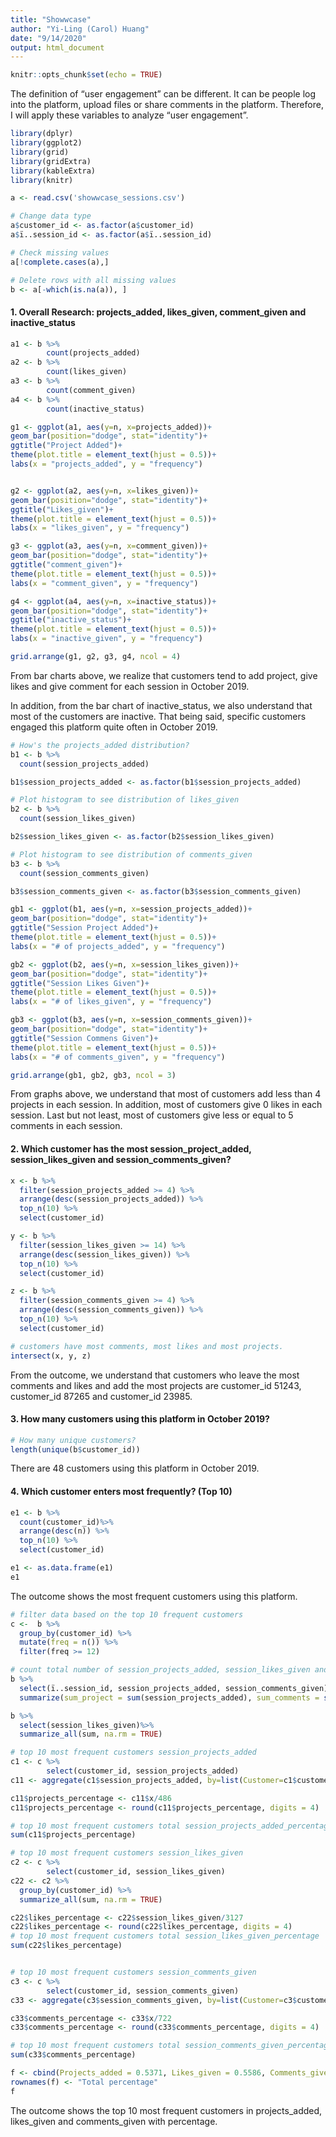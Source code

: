 ---
title: "Showwcase"
author: "Yi-Ling (Carol) Huang"
date: "9/14/2020"
output: html_document
---

```{r setup, include=FALSE}
knitr::opts_chunk$set(echo = TRUE)
```

The definition of "user engagement" can be different. It can be people log into the platform, upload files or share comments in the platform. Therefore, I will apply these variables to analyze "user engagement".

```{r warning = FALSE ,message=FALSE}
library(dplyr)
library(ggplot2)
library(grid)
library(gridExtra)
library(kableExtra)
library(knitr)
```


```{r include = FALSE}
a <- read.csv('showwcase_sessions.csv')
```

```{r include = FALSE}
# Change data type
a$customer_id <- as.factor(a$customer_id)
a$ï..session_id <- as.factor(a$ï..session_id)
```


```{r include = FALSE}
# Check missing values
a[!complete.cases(a),]
```
```{r include = FALSE}
# Delete rows with all missing values
b <- a[-which(is.na(a)), ]
```

#### 1. Overall Research: projects_added, likes_given, comment_given and inactive_status
```{r}
a1 <- b %>%
        count(projects_added)
a2 <- b %>%
        count(likes_given)
a3 <- b %>%
        count(comment_given)
a4 <- b %>%
        count(inactive_status)

g1 <- ggplot(a1, aes(y=n, x=projects_added))+
geom_bar(position="dodge", stat="identity")+
ggtitle("Project Added")+
theme(plot.title = element_text(hjust = 0.5))+
labs(x = "projects_added", y = "frequency")


g2 <- ggplot(a2, aes(y=n, x=likes_given))+
geom_bar(position="dodge", stat="identity")+
ggtitle("Likes_given")+
theme(plot.title = element_text(hjust = 0.5))+
labs(x = "likes_given", y = "frequency")

g3 <- ggplot(a3, aes(y=n, x=comment_given))+
geom_bar(position="dodge", stat="identity")+
ggtitle("comment_given")+
theme(plot.title = element_text(hjust = 0.5))+
labs(x = "comment_given", y = "frequency")

g4 <- ggplot(a4, aes(y=n, x=inactive_status))+
geom_bar(position="dodge", stat="identity")+
ggtitle("inactive_status")+
theme(plot.title = element_text(hjust = 0.5))+
labs(x = "inactive_given", y = "frequency")

grid.arrange(g1, g2, g3, g4, ncol = 4)
```

From bar charts above, we realize that customers tend to add project, give likes and give comment for each session in October 2019.

In addition, from the bar chart of inactive_status, we also understand that most of the customers are inactive. That being said, specific customers engaged this platform quite often in October 2019.

```{r}
# How's the projects_added distribution?
b1 <- b %>%
  count(session_projects_added)

b1$session_projects_added <- as.factor(b1$session_projects_added)

# Plot histogram to see distribution of likes_given
b2 <- b %>%
  count(session_likes_given)

b2$session_likes_given <- as.factor(b2$session_likes_given)

# Plot histogram to see distribution of comments_given
b3 <- b %>%
  count(session_comments_given)

b3$session_comments_given <- as.factor(b3$session_comments_given)

gb1 <- ggplot(b1, aes(y=n, x=session_projects_added))+
geom_bar(position="dodge", stat="identity")+
ggtitle("Session Project Added")+
theme(plot.title = element_text(hjust = 0.5))+
labs(x = "# of projects_added", y = "frequency")

gb2 <- ggplot(b2, aes(y=n, x=session_likes_given))+
geom_bar(position="dodge", stat="identity")+
ggtitle("Session Likes Given")+
theme(plot.title = element_text(hjust = 0.5))+
labs(x = "# of likes_given", y = "frequency")

gb3 <- ggplot(b3, aes(y=n, x=session_comments_given))+
geom_bar(position="dodge", stat="identity")+
ggtitle("Session Commens Given")+
theme(plot.title = element_text(hjust = 0.5))+
labs(x = "# of comments_given", y = "frequency")

grid.arrange(gb1, gb2, gb3, ncol = 3)
```

From graphs above, we understand that most of customers add less than 4 projects in each session. In addition, most of customers give 0 likes in each session. Last but not least, most of customers give less or equal to 5 comments in each session.

#### 2. Which customer has the most session_project_added, session_likes_given and session_comments_given?
```{r message = FALSE}
x <- b %>%
  filter(session_projects_added >= 4) %>%
  arrange(desc(session_projects_added)) %>%
  top_n(10) %>%
  select(customer_id)

y <- b %>%
  filter(session_likes_given >= 14) %>%
  arrange(desc(session_likes_given)) %>%
  top_n(10) %>%
  select(customer_id)

z <- b %>%
  filter(session_comments_given >= 4) %>%
  arrange(desc(session_comments_given)) %>%
  top_n(10) %>%
  select(customer_id)
```

```{r}
# customers have most comments, most likes and most projects.
intersect(x, y, z)
```

From the outcome, we understand that customers who leave the most comments and likes and add the most projects are customer_id 51243, customer_id 87265 and customer_id 23985.


#### 3. How many customers using this platform in October 2019?
```{r}
# How many unique customers?
length(unique(b$customer_id))
```
There are 48 customers using this platform in October 2019.

#### 4. Which customer enters most frequently? (Top 10)
```{r message = FALSE}
e1 <- b %>%
  count(customer_id)%>%
  arrange(desc(n)) %>%
  top_n(10) %>%
  select(customer_id)

e1 <- as.data.frame(e1)
e1

```
The outcome shows the most frequent customers using this platform.
```{r include=FALSE}
# filter data based on the top 10 frequent customers
c <-  b %>%
  group_by(customer_id) %>%
  mutate(freq = n()) %>%
  filter(freq >= 12)
```

```{r results='hide'}
# count total number of session_projects_added, session_likes_given and session_comments_given for most frequent customers
b %>%
  select(ï..session_id, session_projects_added, session_comments_given) %>%
  summarize(sum_project = sum(session_projects_added), sum_comments = sum(session_comments_given))

b %>%
  select(session_likes_given)%>%
  summarize_all(sum, na.rm = TRUE)

# top 10 most frequent customers session_projects_added
c1 <- c %>%
        select(customer_id, session_projects_added)
c11 <- aggregate(c1$session_projects_added, by=list(Customer=c1$customer_id), FUN=sum)

c11$projects_percentage <- c11$x/486
c11$projects_percentage <- round(c11$projects_percentage, digits = 4)

# top 10 most frequent customers total session_projects_added_percentage
sum(c11$projects_percentage)

# top 10 most frequent customers session_likes_given
c2 <- c %>%
        select(customer_id, session_likes_given)
c22 <- c2 %>%
  group_by(customer_id) %>%
  summarize_all(sum, na.rm = TRUE)

c22$likes_percentage <- c22$session_likes_given/3127
c22$likes_percentage <- round(c22$likes_percentage, digits = 4)
# top 10 most frequent customers total session_likes_given_percentage
sum(c22$likes_percentage)


# top 10 most frequent customers session_comments_given
c3 <- c %>%
        select(customer_id, session_comments_given)
c33 <- aggregate(c3$session_comments_given, by=list(Customer=c3$customer_id), FUN=sum)

c33$comments_percentage <- c33$x/722
c33$comments_percentage <- round(c33$comments_percentage, digits = 4)

# top 10 most frequent customers total session_comments_given_percentage
sum(c33$comments_percentage)

```

```{r}
f <- cbind(Projects_added = 0.5371, Likes_given = 0.5586, Comments_given = 0.5609)
rownames(f) <- "Total percentage"
f
```
The outcome shows the top 10 most frequent customers in projects_added, likes_given and comments_given with percentage.




